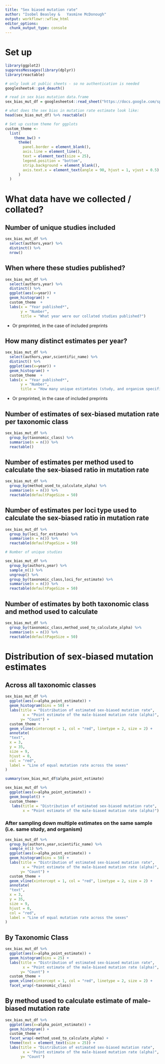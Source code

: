 ```yaml
---
title: "Sex biased mutation rate"
author: "Isobel Beasley & 	Yasmine McDonough"
output: workflowr::wflow_html
editor_options:
  chunk_output_type: console
---
```


# Set up

```r

library(ggplot2)
suppressMessages(library(dplyr))
library(reactable)

# only look at public sheets - so no authentication is needed
googlesheets4::gs4_deauth()

# read in sex bias mutation data.frame
sex_bias_mut_df = googlesheets4::read_sheet("https://docs.google.com/spreadsheets/d/10ZVgeGlDpEnPG-4zLLrSBQjF7p2_9hzzIMPuIRuvogg/edit#gid=537547888", range = "Alpha Estimates (each row is a single estimate)")

# what does the sex bias in mutation rate estimate look like: 
head(sex_bias_mut_df) %>% reactable()

# Set up custom theme for ggplots
custom_theme <-
  list(
    theme_bw() +
      theme(
        panel.border = element_blank(),
        axis.line = element_line(),
        text = element_text(size = 25),
        legend.position = "bottom",
        strip.background = element_blank(),
        axis.text.x = element_text(angle = 90, hjust = 1, vjust = 0.5)
      )
  )

```

# What data have we collected / collated?

## Number of unique studies included

```r

sex_bias_mut_df %>% 
  select(authors,year) %>% 
  distinct() %>% 
  nrow()

```

## When where these studies published?

```r

sex_bias_mut_df %>%   
  select(authors,year) %>% 
  distinct() %>% 
  ggplot(aes(x=year)) + 
  geom_histogram() + 
  custom_theme  + 
  labs(x = "Year published*",
       y = "Number",
       title = "What year were our collated studies published?")


```

* Or preprinted, in the case of included preprints

## How many distinct estimates per year?

```r

sex_bias_mut_df %>%   
  select(authors,year,scientific_name) %>% 
  distinct() %>% 
  ggplot(aes(x=year)) + 
  geom_histogram() + 
  custom_theme  + 
  labs(x = "Year published*",
       y = "Number",
       title = "How many unique estimtates (study, and organism specific) per year?")


```

* Or preprinted, in the case of included preprints

## Number of estimates of sex-biased mutation rate per taxonomic class

```r

sex_bias_mut_df %>% 
  group_by(taxonomic_class) %>% 
  summarise(n = n()) %>% 
  reactable()

```

## Number of estimates per method used to calculate the sex-biased ratio in mutation rate

```r

sex_bias_mut_df %>% 
  group_by(method_used_to_calculate_alpha) %>% 
  summarise(n = n()) %>% 
  reactable(defaultPageSize = 50)

```

## Number of estimates per loci type used to calculate the sex-biased ratio in mutation rate

```r

sex_bias_mut_df %>% 
  group_by(loci_for_estimate) %>% 
  summarise(n = n()) %>% 
  reactable(defaultPageSize = 50)

# Number of unique studies

sex_bias_mut_df %>% 
  group_by(authors,year) %>% 
  sample_n(1) %>% 
  ungroup() %>% 
  group_by(taxonomic_class,loci_for_estimate) %>% 
  summarise(n = n()) %>% 
  reactable(defaultPageSize = 50)
```

## Number of estimates by both taxonomic class and method used to calculate

```r

sex_bias_mut_df %>% 
  group_by(taxonomic_class,method_used_to_calculate_alpha) %>% 
  summarise(n = n()) %>% 
  reactable(defaultPageSize = 50)

```

# Distribution of sex-biased mutation estimates

## Across all taxonomic classes

```r

sex_bias_mut_df %>% 
  ggplot(aes(x=alpha_point_estimate)) + 
  geom_histogram(bins = 50) + 
  labs(title = "Distribution of estimated sex-biased mutation rate",
        x = "Point estimate of the male-biased mutation rate (alpha)",
       y= "Count") + 
  custom_theme + 
  geom_vline(xintercept = 1, col = "red", linetype = 2, size = 2) + 
  annotate(
  "text",
  x = 3,
  y = 35,
  size = 9,
  hjust = 0,
  col = "red", 
  label = "Line of equal mutation rate across the sexes"
)

summary(sex_bias_mut_df$alpha_point_estimate)

sex_bias_mut_df %>% 
  ggplot(aes(x=alpha_point_estimate)) +
  geom_boxplot() + 
  custom_theme+ 
   labs(title = "Distribution of estimated sex-biased mutation rate",
        x = "Point estimate of the male-biased mutation rate (alpha)") 

```

### After sampling down multiple estimates on the same sample (i.e. same study, and organism)

```r

sex_bias_mut_df %>% 
  group_by(authors,year,scientific_name) %>% 
  sample_n(1) %>% 
  ggplot(aes(x=alpha_point_estimate)) + 
  geom_histogram(bins = 50) + 
  labs(title = "Distribution of estimated sex-biased mutation rate",
        x = "Point estimate of the male-biased mutation rate (alpha)",
       y= "Count") + 
  custom_theme + 
  geom_vline(xintercept = 1, col = "red", linetype = 2, size = 2) + 
  annotate(
  "text",
  x = 3,
  y = 35,
  size = 9,
  hjust = 0,
  col = "red", 
  label = "Line of equal mutation rate across the sexes"
)


```

## By Taxonomic Class

```r

sex_bias_mut_df %>% 
  ggplot(aes(x=alpha_point_estimate)) + 
  geom_histogram(bins = 25) + 
  labs(title = "Distribution of estimated sex-biased mutation rate",
        x = "Point estimate of the male-biased mutation rate (alpha)",
       y= "Count") + 
  custom_theme + 
  geom_vline(xintercept = 1, col = "red", linetype = 2, size = 2) + 
  facet_wrap(~taxonomic_class)

```

## By method used to calculate estimate of male-biased mutation rate

```r

sex_bias_mut_df %>% 
  ggplot(aes(x=alpha_point_estimate)) + 
  geom_histogram() + 
  custom_theme + 
  facet_wrap(~method_used_to_calculate_alpha) + 
  theme(text = element_text(size = 25)) +   
  labs(title = "Distribution of estimated sex-biased mutation rate",
        x = "Point estimate of the male-biased mutation rate (alpha)",
       y= "Count")

```
